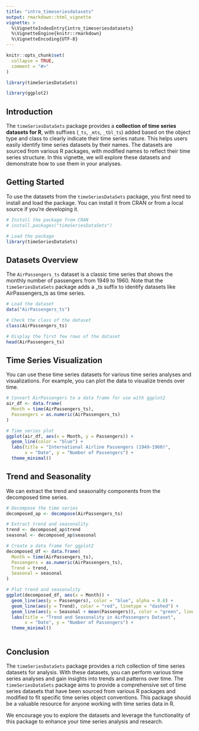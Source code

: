 ---
title: "intro_timeseriesdatasets"
output: rmarkdown::html_vignette
vignette: >
  %\VignetteIndexEntry{intro_timeseriesdatasets}
  %\VignetteEngine{knitr::rmarkdown}
  %\VignetteEncoding{UTF-8}
---

```{r, include = FALSE}
knitr::opts_chunk$set(
  collapse = TRUE,
  comment = "#>"
)
```

```{r setup}
library(timeSeriesDataSets)

library(ggplot2)
```

## Introduction

The `timeSeriesDataSets` package provides a **collection of time series datasets for R**, with suffixes (`_ts`, `_mts`, `_tbl_ts`) added based on the object type and class to clearly indicate their time series nature. This helps users easily identify time series datasets by their names. The datasets are sourced from various R packages, with modified names to reflect their time series structure. In this vignette, we will explore these datasets and demonstrate how to use them in your analyses.


## Getting Started

To use the datasets from the `timeSeriesDataSets` package, you first need to install and load the package. You can install it from CRAN or from a local source if you're developing it.

```{r}
# Install the package from CRAN
# install.packages("timeSeriesDataSets")

# Load the package
library(timeSeriesDataSets)

```


## Datasets Overview

The `AirPassengers_ts` dataset is a classic time series that shows the monthly number of passengers from 1949 to 1960.
Note that the `timeSeriesDataSets` package adds a _ts suffix to identify datasets like AirPassengers_ts as time series. 

```{r AirPassengers}
# Load the dataset
data("AirPassengers_ts")

# Check the class of the dataset
class(AirPassengers_ts)

# Display the first few rows of the dataset
head(AirPassengers_ts)

```


## Time Series Visualization

You can use these time series datasets for various time series analyses and visualizations. For example, you can plot the data to visualize trends over time.

```{r ggplot2}

# Convert AirPassengers to a data frame for use with ggplot2
air_df <- data.frame(
  Month = time(AirPassengers_ts),
  Passengers = as.numeric(AirPassengers_ts)
)

# Time series plot
ggplot(air_df, aes(x = Month, y = Passengers)) +
  geom_line(color = "blue") +
  labs(title = "International Airline Passengers (1949-1960)",
       x = "Date", y = "Number of Passengers") +
  theme_minimal()
```


## Trend and Seasonality

We can extract the trend and seasonality components from the decomposed time series.

```{r trend_airpassengers}

# Decompose the time series
decomposed_ap <- decompose(AirPassengers_ts)

# Extract trend and seasonality
trend <- decomposed_ap$trend
seasonal <- decomposed_ap$seasonal

# Create a data frame for ggplot2
decomposed_df <- data.frame(
  Month = time(AirPassengers_ts),
  Passengers = as.numeric(AirPassengers_ts),
  Trend = trend,
  Seasonal = seasonal
)

# Plot trend and seasonality
ggplot(decomposed_df, aes(x = Month)) +
  geom_line(aes(y = Passengers), color = "blue", alpha = 0.6) +
  geom_line(aes(y = Trend), color = "red", linetype = "dashed") +
  geom_line(aes(y = Seasonal + mean(Passengers)), color = "green", linetype = "dotted") +
  labs(title = "Trend and Seasonality in AirPassengers Dataset",
       x = "Date", y = "Number of Passengers") +
  theme_minimal()



```



## Conclusion

The `timeSeriesDataSets` package provides a rich collection of time series datasets for analysis. With these datasets, you can perform various time series analyses and gain insights into trends and patterns over time. The `timeSeriesDataSets` package aims to provide a comprehensive set of time series datasets that have been sourced from various R packages and modified to fit specific time series object conventions. This package should be a valuable resource for anyone working with time series data in R.

We encourage you to explore the datasets and leverage the functionality of this package to enhance your time series analysis and research. 



<div class="tocify-extend-page" data-unique="tocify-extend-page" style="height: 0;"></div>
